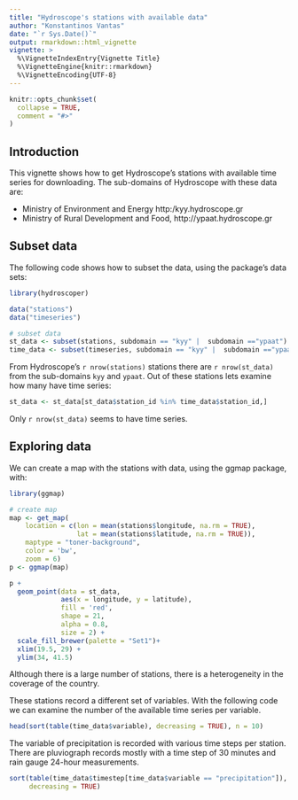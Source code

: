 ```yaml
---
title: "Hydroscope's stations with available data"
author: "Konstantinos Vantas"
date: "`r Sys.Date()`"
output: rmarkdown::html_vignette
vignette: >
  %\VignetteIndexEntry{Vignette Title}
  %\VignetteEngine{knitr::rmarkdown}
  %\VignetteEncoding{UTF-8}
---
```


```r
knitr::opts_chunk$set(
  collapse = TRUE,
  comment = "#>"
)
```

## Introduction

This vignette shows how to get Hydroscope's stations with available time series for downloading.
The sub-domains of Hydroscope with these data are:

* Ministry of Environment and Energy http:/kyy.hydroscope.gr
* Ministry of Rural Development and Food, http://ypaat.hydroscope.gr

## Subset data

The following code shows how to subset the data, using the package's data sets:

```r
library(hydroscoper)

data("stations")
data("timeseries")

# subset data
st_data <- subset(stations, subdomain == "kyy" |  subdomain =="ypaat")
time_data <- subset(timeseries, subdomain == "kyy" |  subdomain =="ypaat")
```

From Hydroscope's `r nrow(stations)` stations there are `r nrow(st_data)` from the sub-domains `kyy` and `ypaat`. Out of these stations lets examine how many have time series:

```r
st_data <- st_data[st_data$station_id %in% time_data$station_id,]
```

Only `r nrow(st_data)` seems to have time series.

## Exploring data

We can create a map with the stations with data, using the ggmap package, with:

```r

library(ggmap)

# create map
map <- get_map(
    location = c(lon = mean(stations$longitude, na.rm = TRUE),
                 lat = mean(stations$latitude, na.rm = TRUE)),
    maptype = "toner-background",
    color = 'bw',
    zoom = 6)
p <- ggmap(map)

p +
  geom_point(data = st_data,
             aes(x = longitude, y = latitude),
             fill = 'red',
             shape = 21,
             alpha = 0.8,
             size = 2) +
  scale_fill_brewer(palette = "Set1")+
  xlim(19.5, 29) +
  ylim(34, 41.5)
```

Although there is a large number of stations, there is a heterogeneity in the coverage of the country.

These stations record a different set of variables. With the following code we can examine the number of the available time series per variable.

```r
head(sort(table(time_data$variable), decreasing = TRUE), n = 10)

```

The variable of precipitation is recorded with various time steps per station. There are pluviograph records mostly with a time step of 30 minutes and rain gauge 24-hour measurements.

```r
sort(table(time_data$timestep[time_data$variable == "precipitation"]), 
     decreasing = TRUE)
```



